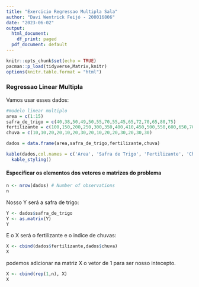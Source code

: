 ```yaml
---
title: "Exercicio Regressao Multipla Sala"
author: "Davi Wentrick Feijó - 200016806"
date: "2023-06-02"
output:
  html_document:
    df_print: paged
  pdf_document: default
---
```


```r
knitr::opts_chunk$set(echo = TRUE)
pacman::p_load(tidyverse,Matrix,knitr)
options(knitr.table.format = "html")
```

### Regressao Linear Multipla

Vamos usar esses dados:
```r
#modelo linear multiplo
area = c(1:15)
safra_de_trigo = c(40,38,50,49,50,55,70,55,45,65,72,70,65,80,75)
fertilizante = c(100,150,200,250,300,350,400,410,450,500,550,600,650,700,800)
chuva = c(10,10,20,20,10,20,30,20,10,20,20,30,20,30,30)

dados = data.frame(area,safra_de_trigo,fertilizante,chuva)
```


```r
kable(dados,col.names = c('Area', 'Safra de Trigo', 'Fertilizante', 'Chuva')) %>%
  kable_styling()
```

#### Especificar os elementos dos vetores e matrizes do problema 

```r
n <- nrow(dados) # Number of observations
n
```


Nosso Y será a safra de trigo:

```r
Y <- dados$safra_de_trigo
Y <- as.matrix(Y)
Y
```


E o X será o fertilizante e o indice de chuvas:

```r
X <- cbind(dados$fertilizante,dados$chuva)
X
```

podemos adicionar na matriz X o vetor de 1 para ser nosso intecepto.

```r
X <- cbind(rep(1,n), X) 
X                     
```





